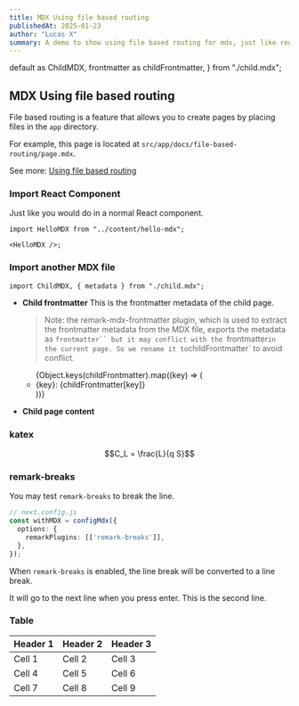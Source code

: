 ```yaml
---
title: MDX Using file based routing
publishedAt: 2025-01-23
author: "Lucas X"
summary: A demo to show using file based routing for mdx, just like regular app routing page.tsx in Next.js.
---
```


  default as ChildMDX,
  frontmatter as childFrontmatter,
} from "./child.mdx";


## MDX Using file based routing

File based routing is a feature that allows you to create pages by placing files in the `app` directory.

For example, this page is located at `src/app/docs/file-based-routing/page.mdx`.

See more: [Using file based routing](https://nextjs.org/docs/app/building-your-application/configuring/mdx#using-file-based-routing)

### Import React Component

Just like you would do in a normal React component.

```tsx
import HelloMDX from "../content/hello-mdx";

<HelloMDX />;
```

<p />

<HelloMDX />

### Import another MDX file

```tsx
import ChildMDX, { metadata } from "./child.mdx";
```

* **Child frontmatter**
  This is the frontmatter metadata of the child page.

  > Note: the remark-mdx-frontmatter plugin, which is used to extract the frontmatter metadata from the MDX file, exports the metadata as `frontmatter``
  but it may conflict with the `frontmatter` in the current page. So we rename it to `childFrontmatter` to avoid conflict.

  <div className="relative p-6 rounded-xl overflow-hidden bg-slate-100">
    <ul className="list-inside list-disc space-y-2 pl-4">
      {Object.keys(childFrontmatter).map((key) => (
        <li className="text-gray-800 font-medium text-sm" key={key}>
          <span className="font-bold">{key}:</span> {childFrontmatter[key]}
        </li>
      ))}
    </ul>
  </div>

* **Child page content**
  <div className="relative p-6 rounded-xl overflow-hidden bg-slate-200">
      <ChildMDX />
  </div>

### katex

```math
C_L = \frac{L}{q S}
```

### remark-breaks
You may test `remark-breaks` to break the line.
```ts
// next.config.js
const withMDX = configMdx({
  options: {
    remarkPlugins: [['remark-breaks']],
  },
});

```
When `remark-breaks` is enabled, the line break will be converted to a line break.

It will go to the next line when you press enter.
This is the second line.

### Table

| Header 1 | Header 2 | Header 3 |
|----------|----------|----------|
| Cell 1   | Cell 2   | Cell 3   |
| Cell 4   | Cell 5   | Cell 6   |
| Cell 7   | Cell 8   | Cell 9   |
